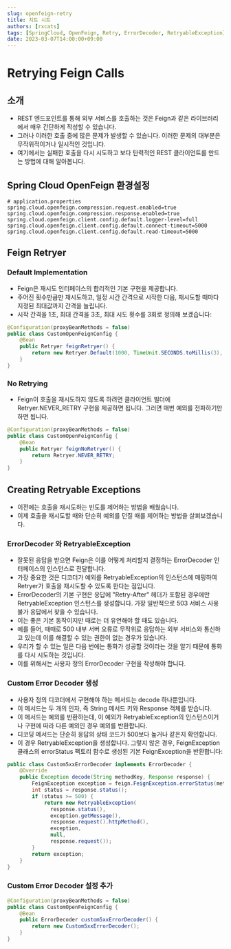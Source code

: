 ```yaml
---
slug: openfeign-retry
title: 치트 시트
authors: [rxcats]
tags: [SpringCloud, OpenFeign, Retry, ErrorDecoder, RetryableException]
date: 2023-03-07T14:00:00+09:00
---
```


# Retrying Feign Calls

## 소개

- REST 엔드포인트를 통해 외부 서비스를 호출하는 것은 Feign과 같은 라이브러리에서 매우 간단하게 작성할 수 있습니다.
- 그러나 이러한 호출 중에 많은 문제가 발생할 수 있습니다. 이러한 문제의 대부분은 무작위적이거나 일시적인 것입니다.
- 여기에서는 실패한 호출을 다시 시도하고 보다 탄력적인 REST 클라이언트를 만드는 방법에 대해 알아봅니다.

## Spring Cloud OpenFeign 환경설정
```
# application.properties
spring.cloud.openfeign.compression.request.enabled=true
spring.cloud.openfeign.compression.response.enabled=true
spring.cloud.openfeign.client.config.default.logger-level=full
spring.cloud.openfeign.client.config.default.connect-timeout=5000
spring.cloud.openfeign.client.config.default.read-timeout=5000
```

## Feign Retryer

### Default Implementation
- Feign은 재시도 인터페이스의 합리적인 기본 구현을 제공합니다.
- 주어진 횟수만큼만 재시도하고, 일정 시간 간격으로 시작한 다음, 재시도할 때마다 지정된 최대값까지 간격을 늘립니다.
- 시작 간격을 1초, 최대 간격을 3초, 최대 시도 횟수를 3회로 정의해 보겠습니다:

```java
@Configuration(proxyBeanMethods = false)
public class CustomOpenFeignConfig {
    @Bean
    public Retryer feignRetryer() {
        return new Retryer.Default(1000, TimeUnit.SECONDS.toMillis(3), 3);
    }
}
```

### No Retrying
- Feign이 호출을 재시도하지 않도록 하려면 클라이언트 빌더에 Retryer.NEVER_RETRY 구현을 제공하면 됩니다. 그러면 매번 예외를 전파하기만 하면 됩니다.

```java
@Configuration(proxyBeanMethods = false)
public class CustomOpenFeignConfig {
    @Bean
    public Retryer feignNoRetryer() {
        return Retryer.NEVER_RETRY;
    }
}
```

## Creating Retryable Exceptions

- 이전에는 호출을 재시도하는 빈도를 제어하는 방법을 배웠습니다.
- 이제 호출을 재시도할 때와 단순히 예외를 던질 때를 제어하는 방법을 살펴보겠습니다.

### ErrorDecoder 와 RetryableException
- 잘못된 응답을 받으면 Feign은 이를 어떻게 처리할지 결정하는 ErrorDecoder 인터페이스의 인스턴스로 전달합니다.
- 가장 중요한 것은 디코더가 예외를 RetryableException의 인스턴스에 매핑하여 Retryer가 호출을 재시도할 수 있도록 한다는 점입니다.
- ErrorDecoder의 기본 구현은 응답에 "Retry-After" 헤더가 포함된 경우에만 RetryableException 인스턴스를 생성합니다. 가장 일반적으로 503 서비스 사용 불가 응답에서 찾을 수 있습니다.
- 이는 좋은 기본 동작이지만 때로는 더 유연해야 할 때도 있습니다.
- 예를 들어, 때때로 500 내부 서버 오류로 무작위로 응답하는 외부 서비스와 통신하고 있는데 이를 해결할 수 있는 권한이 없는 경우가 있습니다.
- 우리가 할 수 있는 일은 다음 번에는 통화가 성공할 것이라는 것을 알기 때문에 통화를 다시 시도하는 것입니다.
- 이를 위해서는 사용자 정의 ErrorDecoder 구현을 작성해야 합니다.


### Custom Error Decoder 생성

- 사용자 정의 디코더에서 구현해야 하는 메서드는 decode 하나뿐입니다.
- 이 메서드는 두 개의 인자, 즉 String 메서드 키와 Response 객체를 받습니다.
- 이 메서드는 예외를 반환하는데, 이 예외가 RetryableException의 인스턴스이거나 구현에 따라 다른 예외인 경우 예외를 반환합니다.
- 디코딩 메서드는 단순히 응답의 상태 코드가 500보다 높거나 같은지 확인합니다.
- 이 경우 RetryableException을 생성합니다. 그렇지 않은 경우, FeignException 클래스의 errorStatus 팩토리 함수로 생성된 기본 FeignException을 반환합니다:

```java
public class Custom5xxErrorDecoder implements ErrorDecoder {
    @Override
    public Exception decode(String methodKey, Response response) {
        FeignException exception = feign.FeignException.errorStatus(methodKey, response);
        int status = response.status();
        if (status >= 500) {
            return new RetryableException(
              response.status(),
              exception.getMessage(),
              response.request().httpMethod(),
              exception,
              null,
              response.request());
        }
        return exception;
    }
}
```

### Custom Error Decoder 설정 추가
```java
@Configuration(proxyBeanMethods = false)
public class CustomOpenFeignConfig {
    @Bean
    public ErrorDecoder custom5xxErrorDecoder() {
        return new Custom5xxErrorDecoder();
    }
}
```
